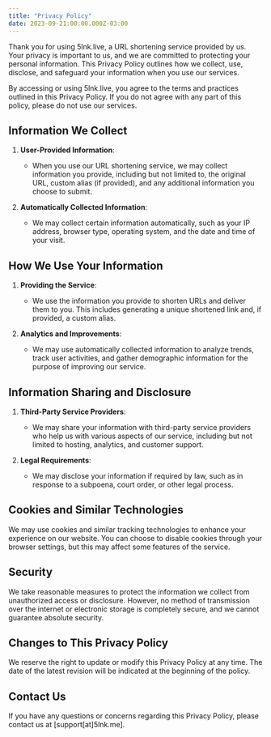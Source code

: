 ```yaml
---
title: "Privacy Policy"
date: 2023-09-21:00:00.000Z-03:00
---
```



Thank you for using 5lnk.live, a URL shortening service provided by us. Your privacy is important to us, and we are committed to protecting your personal information. This Privacy Policy outlines how we collect, use, disclose, and safeguard your information when you use our services.

By accessing or using 5lnk.live, you agree to the terms and practices outlined in this Privacy Policy. If you do not agree with any part of this policy, please do not use our services.

## Information We Collect

1. **User-Provided Information**:
   - When you use our URL shortening service, we may collect information you provide, including but not limited to, the original URL, custom alias (if provided), and any additional information you choose to submit.

2. **Automatically Collected Information**:
   - We may collect certain information automatically, such as your IP address, browser type, operating system, and the date and time of your visit.

## How We Use Your Information

1. **Providing the Service**:
   - We use the information you provide to shorten URLs and deliver them to you. This includes generating a unique shortened link and, if provided, a custom alias.

2. **Analytics and Improvements**:
   - We may use automatically collected information to analyze trends, track user activities, and gather demographic information for the purpose of improving our service.

## Information Sharing and Disclosure

1. **Third-Party Service Providers**:
   - We may share your information with third-party service providers who help us with various aspects of our service, including but not limited to hosting, analytics, and customer support.

2. **Legal Requirements**:
   - We may disclose your information if required by law, such as in response to a subpoena, court order, or other legal process.

## Cookies and Similar Technologies

We may use cookies and similar tracking technologies to enhance your experience on our website. You can choose to disable cookies through your browser settings, but this may affect some features of the service.

## Security

We take reasonable measures to protect the information we collect from unauthorized access or disclosure. However, no method of transmission over the internet or electronic storage is completely secure, and we cannot guarantee absolute security.

## Changes to This Privacy Policy

We reserve the right to update or modify this Privacy Policy at any time. The date of the latest revision will be indicated at the beginning of the policy.

## Contact Us

If you have any questions or concerns regarding this Privacy Policy, please contact us at [support[at]5lnk.me].
